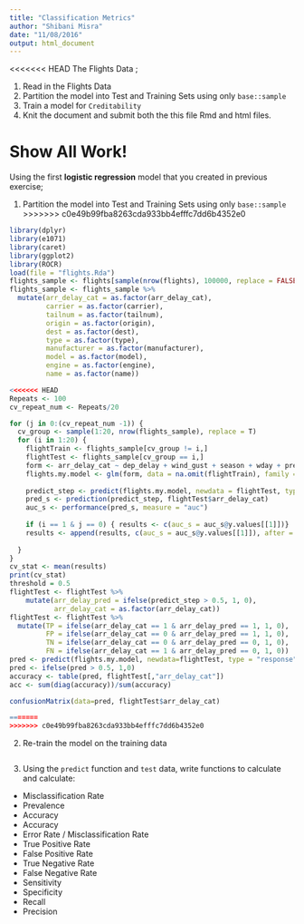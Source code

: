 ---
title: "Classification Metrics"
author: "Shibani Misra"
date: "11/08/2016"
output: html_document
---

<<<<<<< HEAD
The Flights Data ; 

1. Read in the Flights Data
2. Partition the model into Test and Training Sets using only `base::sample` 
3. Train a model for `Creditability` 
4. Knit the document and submit both the this file Rmd and html files.

Show All Work! 
=======
Using the first **logistic regression** model that you created in previous exercise; 

1. Partition the model into Test and Training Sets using only `base::sample` 
>>>>>>> c0e49b99fba8263cda933bb4efffc7dd6b4352e0

```{r}
library(dplyr)
library(e1071)
library(caret)
library(ggplot2)
library(ROCR)
load(file = "flights.Rda")
flights_sample <- flights[sample(nrow(flights), 100000, replace = FALSE),]
flights_sample <- flights_sample %>% 
  mutate(arr_delay_cat = as.factor(arr_delay_cat),
         carrier = as.factor(carrier),
         tailnum = as.factor(tailnum),
         origin = as.factor(origin),
         dest = as.factor(dest), 
         type = as.factor(type),
         manufacturer = as.factor(manufacturer),
         model = as.factor(model),
         engine = as.factor(engine),
         name = as.factor(name))

<<<<<<< HEAD
Repeats <- 100
cv_repeat_num <- Repeats/20

for (j in 0:(cv_repeat_num -1)) {
  cv_group <- sample(1:20, nrow(flights_sample), replace = T)
  for (i in 1:20) {
    flightTrain <- flights_sample[cv_group != i,]
    flightTest <- flights_sample[cv_group == i,]
    form <- arr_delay_cat ~ dep_delay + wind_gust + season + wday + precip  + origin + visib
    flights.my.model <- glm(form, data = na.omit(flightTrain), family = binomial())
    
    predict_step <- predict(flights.my.model, newdata = flightTest, type = "response")
    pred_s <- prediction(predict_step, flightTest$arr_delay_cat)
    auc_s <- performance(pred_s, measure = "auc")
    
    if (i == 1 & j == 0) { results <- c(auc_s = auc_s@y.values[[1]])}
    results <- append(results, c(auc_s = auc_s@y.values[[1]]), after = length(results))
   
  }
}
cv_stat <- mean(results)
print(cv_stat)
threshold = 0.5
flightTest <- flightTest %>% 
    mutate(arr_delay_pred = ifelse(predict_step > 0.5, 1, 0),
           arr_delay_cat = as.factor(arr_delay_cat))
flightTest <- flightTest %>% 
  mutate(TP = ifelse(arr_delay_cat == 1 & arr_delay_pred == 1, 1, 0),
         FP = ifelse(arr_delay_cat == 0 & arr_delay_pred == 1, 1, 0),
         TN = ifelse(arr_delay_cat == 0 & arr_delay_pred == 0, 1, 0), 
         FN = ifelse(arr_delay_cat == 1 & arr_delay_pred == 0, 1, 0))
pred <- predict(flights.my.model, newdata=flightTest, type = "response")
pred <- ifelse(pred > 0.5, 1,0)
accuracy <- table(pred, flightTest[,"arr_delay_cat"])
acc <- sum(diag(accuracy))/sum(accuracy)

confusionMatrix(data=pred, flightTest$arr_delay_cat)

=======
>>>>>>> c0e49b99fba8263cda933bb4efffc7dd6b4352e0
```

2. Re-train the model on the training data 

```{r}

```

3. Using the `predict` function and `test` data, write functions to calculate and 
calculate: 

* Misclassification Rate
* Prevalence 
* Accuracy
* Accuracy
* Error Rate / Misclassification Rate
* True Positive Rate  
* False Positive Rate
* True Negative Rate  
* False Negative Rate 
* Sensitivity 
* Specificity 
* Recall 
* Precision

```{r, echo=FALSE}


```
